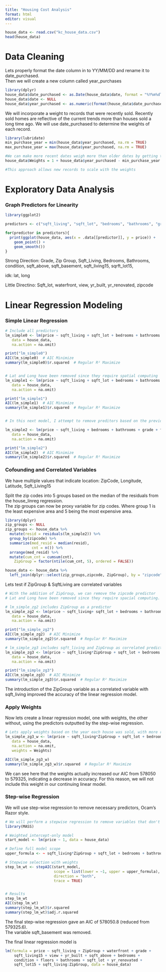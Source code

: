 ```yaml
---
title: "Housing Cost Analysis"
format: html
editor: visual
---
```


```r
house_data <- read.csv("kc_house_data.csv")
head(house_data)
```

# Data Cleaning

Lets properly format the date column in to YY/MM/DD and rename it to date_purchased.\
Then we will create a new column called year_purchases

```r
library(dplyr)
house_data$date_purchased <- as.Date(house_data$date, format = "%Y%m%dT%H%M%S")
house_data$date <- NULL
house_data$year_purchased <- as.numeric(format(house_data$date_purchased,"%Y"))
```

We will incorporate a weight to records that were recently sold. Recently sold homes are reflective of the current trends more than houses sold a long time ago. We will use date_purchased to determine the weights of each record.

```r
library(lubridate)
min_purchase_year = min(house_data$year_purchased, na.rm = TRUE)
max_purchase_year = max(house_data$year_purchased, na.rm = TRUE)

#We can make more recent dates weigh more than older dates by getting the difference between the oldest purchase and the year purchased. 
house_data$Weights = 1 + house_data$year_purchased - min_purchase_year

#This approach allows new records to scale with the weights
```

# Exploratory Data Analysis

### Graph Predictors for Linearity

```r
library(ggplot2)

predictors <- c("sqft_living", "sqft_lot", "bedrooms", "bathrooms", "grade", "floors", "waterfront", "view", "condition", "sqft_above", "sqft_basement", "yr_built", "yr_renovated", "sqft_living15", "sqft_lot15", "lat","long", "zipcode")

for(predictor in predictors){
  print(ggplot(house_data, aes(x = .data[[predictor]], y = price)) +
    geom_point() +
    geom_smooth())
}
```

Strong Direction: Grade, Zip Group, Sqft_Living, Bedrooms, Bathrooms, condition, sqft_above, sqft_basement, sqft_living15, sqrft_lot15,

idk: lat, long

Little Directino: Sqft_lot, waterfront, view, yr_built, yr_renovated, zipcode

# Linear Regression Modeling

### Simple Linear Regression

```r
# Include all predictors
lm_simple0 <- lm(price ~ sqft_living + sqft_lot + bedrooms + bathrooms + grade + floors + waterfront + view + condition + sqft_above + sqft_basement + yr_built + yr_renovated + sqft_living15 + sqft_lot15  + zipcode + lat + long,
   data = house_data,
   na.action = na.omit)

print("lm_simple0")
AIC(lm_simple0)  # AIC Minimize
summary(lm_simple0)$r.squared  # Regular R² Maximize


# Lat and Long have been removed since they require spatial computing
lm_simple1 <- lm(price ~ sqft_living + sqft_lot + bedrooms + bathrooms + grade + floors + waterfront + view + condition + sqft_above + sqft_basement + yr_built + yr_renovated + sqft_living15 + sqft_lot15  + zipcode,
   data = house_data,
   na.action = na.omit)

print("lm_simple1")
AIC(lm_simple1)  # AIC Minimize
summary(lm_simple1)$r.squared  # Regular R² Maximize


# In this next model, I attempt to remove preditors based on the previous graphs but the AIC and Rsqr values indicate this model is less accurate. 

lm_simple2 <- lm(price ~ sqft_living + bedrooms + bathrooms + grade + floors + condition + sqft_above + sqft_basement + sqft_living15 + sqft_lot15,
   data = house_data,
   na.action = na.omit)

print("lm_simple2")
AIC(lm_simple2)  # AIC Minimize
summary(lm_simple2)$r.squared  # Regular R² Maximize

```

### Cofounding and Correlated Variables

We have multiple values that indicate location: ZipCode, Longitude, Latitude, Sqft_Living15

Split the zip codes into 5 groups based on the median of the residuals from the house_linreg regression.\
The zip groups can now be proxy variable for zip codes. Where group 1 is the least expensive area and 5 being the most expensive area.

```r
library(dplyr)
zip_groups <- NULL
zip_groups <- house_data %>%
  mutate(resid = residuals(lm_simple2)) %>%
  group_by(zipcode) %>%
  summarize(med_resid = median(resid),
            cnt = n()) %>%
  arrange(med_resid) %>%
  mutate(cum_cnt = cumsum(cnt),
    ZipGroup = factor(ntile(cum_cnt, 5), ordered = FALSE))

house_data <- house_data %>%
  left_join(dplyr::select(zip_groups,zipcode, ZipGroup), by = "zipcode")
```

Lets test if ZipGroup & SqftLiving are correlated variables

```r
# With the addition of ZipGroup, we can remove the zipcode predictor
# Lat and Long have been removed since they require spacial computing.

# lm_simple_zg2 includes ZipGroup as a predictor
lm_simple_zg2 <- lm(price ~ sqft_living+ sqft_lot + bedrooms + bathrooms + grade + floors + waterfront + view + condition + sqft_above + sqft_basement + yr_built + yr_renovated + sqft_living15 + sqft_lot15 + ZipGroup,
   data = house_data,
   na.action = na.omit)

print("lm_simple_zg2")
AIC(lm_simple_zg2)  # AIC Minimize
summary(lm_simple_zg2)$r.squared  # Regular R² Maximize

# lm_simple_zg3 includes sqft_living and ZipGroup as correlated predictors.
lm_simple_zg3 <- lm(price ~ sqft_living*ZipGroup + sqft_lot + bedrooms + bathrooms + grade + floors + waterfront + view + condition + sqft_above + sqft_basement + yr_built + yr_renovated + sqft_living15 + sqft_lot15,
   data = house_data,
   na.action = na.omit)

print("lm_simple_zg3")
AIC(lm_simple_zg3)  # AIC Minimize
summary(lm_simple_zg3)$r.squared  # Regular R² Maximize
```

The introduction of the ZipGroup variable as a correlated variable with sqft_living improved the accuracy of the linear regression model.

### Apply Weights

Now lets create a linear regression model, one with weights, the other without, using the predictors outputted by the step-wise regression.

```r
# Lets apply weights based on the year each house was sold, with more recent sales weighing more. 
lm_simple_zg3_w <- lm(price ~ sqft_living*ZipGroup + sqft_lot + bedrooms + bathrooms + grade + floors + waterfront + view + condition + sqft_above + sqft_basement + yr_built + yr_renovated + sqft_living15 + sqft_lot15,
   data = house_data,
   na.action = na.omit,
   weights = Weights)

AIC(lm_simple_zg3_w)
summary(lm_simple_zg3_w)$r.squared  # Regular R² Maximize

```

We can see here that the weights actually increased our AIC from 578050 to 579325, indicating a decrease in accuracy. For this reason, we will not include this weight in our continuing linear model.

### Step-wise Regression

We will use step-wise regression to remove necessary predictors, Ocam's Razor style.

```r
# We will perform a stepwise regression to remove variables that don't have much of an impact on the final regression. 
library(MASS)

# Weighted intercept-only model
start_model <- lm(price ~ 1, data = house_data)

# Define full model scope
upper_formula <- ~ sqft_living*ZipGroup + sqft_lot + bedrooms + bathrooms + grade + floors + waterfront + view + condition + sqft_above + sqft_basement + yr_built + yr_renovated + sqft_living15 + sqft_lot15

# Stepwise selection with weights
step_lm_wt <- stepAIC(start_model,
                      scope = list(lower = ~1, upper = upper_formula),
                      direction = "both",
                      trace = TRUE)


# Results
step_lm_wt
AIC(step_lm_wt)
summary(step_lm_wt)$r.squared
summary(step_lm_wt)$adj.r.squared

```

The final step-wise regression gave an AIC of 578050.8 (reduced from 579325.6). \
The variable sqft_basement was removed.

The final linear regression model is

```r
lm(formula = price ~ sqft_living + ZipGroup + waterfront + grade + 
    sqft_living15 + view + yr_built + sqft_above + bedrooms + 
    condition + floors + bathrooms + sqft_lot + yr_renovated + 
    sqft_lot15 + sqft_living:ZipGroup, data = house_data)
```
